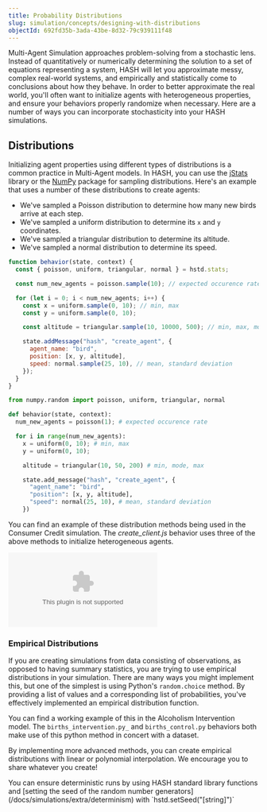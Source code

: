```yaml
---
title: Probability Distributions
slug: simulation/concepts/designing-with-distributions
objectId: 692fd35b-3ada-43be-8d32-79c939111f48
---
```


Multi-Agent Simulation approaches problem-solving from a stochastic lens. Instead of quantitatively or numerically determining the solution to a set of equations representing a system, HASH will let you approximate messy, complex real-world systems, and empirically and statistically come to conclusions about how they behave. In order to better approximate the real world, you'll often want to initialize agents with heterogeneous properties, and ensure your behaviors properly randomize when necessary. Here are a number of ways you can incorporate stochasticity into your HASH simulations.

## Distributions

Initializing agent properties using different types of distributions is a common practice in Multi-Agent models. In HASH, you can use the [jStats](http://jstat.github.io/distributions.html) library or the [NumPy](https://docs.scipy.org/doc/numpy-1.15.4/reference/routines.random.html) package for sampling distributions. Here's an example that uses a number of these distributions to create agents:

- We've sampled a Poisson distribution to determine how many new birds arrive at each step.
- We've sampled a uniform distribution to determine its `x` and `y` coordinates.
- We've sampled a triangular distribution to determine its altitude.
- We've sampled a normal distribution to determine its speed.

<Tabs>
<Tab title="JavaScript" >

```javascript
function behavior(state, context) {
  const { poisson, uniform, triangular, normal } = hstd.stats;

  const num_new_agents = poisson.sample(10); // expected occurence rate

  for (let i = 0; i < num_new_agents; i++) {
    const x = uniform.sample(0, 10); // min, max
    const y = uniform.sample(0, 10);

    const altitude = triangular.sample(10, 10000, 500); // min, max, mode

    state.addMessage("hash", "create_agent", {
      agent_name: "bird",
      position: [x, y, altitude],
      speed: normal.sample(25, 10), // mean, standard deviation
    });
  }
}
```

</Tab >

<Tab title="Python" >

```python
from numpy.random import poisson, uniform, triangular, normal

def behavior(state, context):
  num_new_agents = poisson(1); # expected occurence rate

  for i in range(num_new_agents):
    x = uniform(0, 10); # min, max
    y = uniform(0, 10);

    altitude = triangular(10, 50, 200) # min, mode, max

    state.add_message("hash", "create_agent", {
      "agent_name": "bird",
      "position": [x, y, altitude],
      "speed": normal(25, 10), # mean, standard deviation
    })
```

</Tab>
</Tabs>

You can find an example of these distribution methods being used in the Consumer Credit simulation. The _create_client.js_ behavior uses three of the above methods to initialize heterogeneous agents.

<Embed type="hash" url="https://hash.ai/@hash/consumer-credit" caption="" />

### Empirical Distributions

If you are creating simulations from data consisting of observations, as opposed to having summary statistics, you are trying to use empirical distributions in your simulation. There are many ways you might implement this, but one of the simplest is using Python's `random.choice` method. By providing a list of values and a corresponding list of probabilities, you've effectively implemented an empirical distribution function.

You can find a working example of this in the Alcoholism Intervention model. The `births_intervention.py_` and `births_control.py` behaviors both make use of this python method in concert with a dataset.

<Embed
  url="https://hash.ai/@hash/alcohol-use-dynamics-empirical-distributions"
  caption=""
/>

By implementing more advanced methods, you can create empirical distributions with linear or polynomial interpolation. We encourage you to share whatever you create!

<Hint style="info">
  You can ensure deterministic runs by using HASH standard library functions and
  [setting the seed of the random number
  generators](/docs/simulations/extra/determinism) with
  `hstd.setSeed("[string]")`
</Hint>
